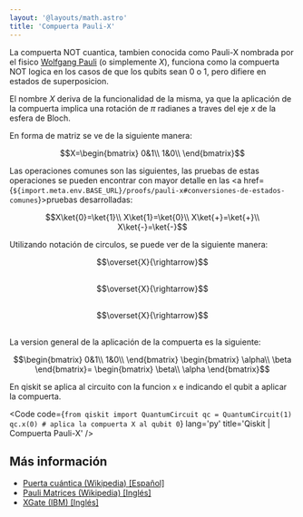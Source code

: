 ```yaml
---
layout: '@layouts/math.astro'
title: 'Compuerta Pauli-X'
---
```



La compuerta NOT cuantica, tambien conocida como Pauli-X nombrada por el fisico <a href="https://en.wikipedia.org/wiki/Wolfgang_Pauli" target="_blank">Wolfgang Pauli</a> (o simplemente $X$), funciona como la compuerta NOT logica en los casos de que los qubits sean 0 o 1, pero difiere en estados de superposicion.

El nombre $X$ deriva de la funcionalidad de la misma, ya que la aplicación de la compuerta implica una rotación de $\pi$ radianes a traves del eje $x$ de la esfera de Bloch.

En forma de matriz se ve de la siguiente manera:
```math
X=\begin{bmatrix}
0&1\\
1&0\\
\end{bmatrix}
```

Las operaciones comunes son las siguientes, las pruebas de estas operaciones se pueden encontrar con mayor detalle en las <a href={`${import.meta.env.BASE_URL}/proofs/pauli-x#conversiones-de-estados-comunes`}>pruebas desarrolladas</a>:
```math
X\ket{0}=\ket{1}\\
X\ket{1}=\ket{0}\\
X\ket{+}=\ket{+}\\
X\ket{-}=\ket{-}
```


Utilizando notación de circulos, se puede ver de la siguiente manera:

<div style="display: flex; justify-content:center; align-items:center; margin-bottom:30px; flex-direction:row">
    <Circle width={"100"} phase={"0"} prob={1} label={"\\ket{0}"}/>
    <Circle width={"100"} phase={"0"} prob={0} label={"\\ket{1}"}/>
    $$\overset{X}{\rightarrow}$$ 
    <Circle width={"100"} phase={"0"} prob={0} label={"\\ket{0}"}/>
    <Circle width={"100"} phase={"0"} prob={1} label={"\\ket{1}"}/>
</div>


<div style="display: flex; justify-content:center; align-items:center; margin-bottom:30px; flex-direction:row">
    <Circle width={"100"} phase={"0"} prob={0} label={"\\ket{0}"}/>
    <Circle width={"100"} phase={"0"} prob={1} label={"\\ket{1}"}/>
    $$\overset{X}{\rightarrow}$$ 
    <Circle width={"100"} phase={"0"} prob={1} label={"\\ket{0}"}/>
    <Circle width={"100"} phase={"0"} prob={0} label={"\\ket{1}"}/>
</div>

<div style="display: flex; justify-content:center; align-items:center; margin-bottom:30px; flex-direction:row">
    <Circle width={"100"} phase={"75"} prob={0.9} label={"\\ket{0}"}/>
    <Circle width={"100"} phase={"155"} prob={0.1} label={"\\ket{1}"}/>
    $$\overset{X}{\rightarrow}$$ 
    <Circle width={"100"} phase={"155"} prob={0.1} label={"\\ket{0}"}/>
    <Circle width={"100"} phase={"75"} prob={0.9} label={"\\ket{1}"}/>
</div>

La version general de la aplicación de la compuerta es la siguiente:
```math
\begin{bmatrix}
0&1\\
1&0\\
\end{bmatrix}
\begin{bmatrix}
\alpha\\
\beta
\end{bmatrix}=
\begin{bmatrix}
\beta\\
\alpha
\end{bmatrix}
```

En qiskit se aplica al circuito con la funcion `x` e indicando el qubit a aplicar la compuerta.


<Code
  code={`
from qiskit import QuantumCircuit
qc = QuantumCircuit(1)
qc.x(0) # aplica la compuerta X al qubit 0
`}
  lang='py'
  title='Qiskit | Compuerta Pauli-X'
/>

## Más información

- <a target="_blank" href="https://es.wikipedia.org/wiki/Puerta_cu%C3%A1ntica">Puerta cuántica (Wikipedia) [Español]</a>
- <a target="_blank" href="https://en.wikipedia.org/wiki/Pauli_matrices">Pauli Matrices (Wikipedia) [Inglés]</a>
- <a target="_blank" href="https://docs.quantum.ibm.com/api/qiskit/qiskit.circuit.library.XGate">XGate (IBM) [Inglés]</a>


